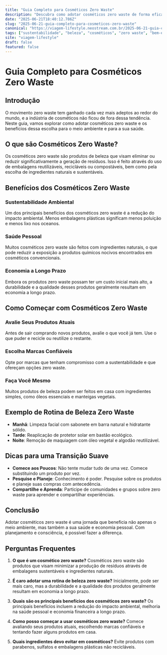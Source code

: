 ```yaml
---
title: "Guia Completo para Cosméticos Zero Waste"
description: "Descubra como adotar cosméticos zero waste de forma eficaz. Aprenda dicas e estratégias para um consumo mais sustentável e consciente."
date: "2025-06-21T18:40:12.786Z"
slug: "2025-06-21-guia-completo-para-cosmeticos-zero-waste"
canonical: "https://viagem-lifestyle.neostream.com.br/2025-06-21-guia-completo-para-cosmeticos-zero-waste"
tags: ["sustentabilidade", "beleza", "cosméticos", "zero waste", "bem-estar"]
site: "viagem-lifestyle"
draft: false
featured: false
---
```


# Guia Completo para Cosméticos Zero Waste

## Introdução

O movimento zero waste tem ganhado cada vez mais adeptos ao redor do mundo, e a indústria de cosméticos não ficou de fora dessa tendência. Neste guia, vamos explorar como adotar cosméticos zero waste e os benefícios dessa escolha para o meio ambiente e para a sua saúde.

## O que são Cosméticos Zero Waste?

Os cosméticos zero waste são produtos de beleza que visam eliminar ou reduzir significativamente a geração de resíduos. Isso é feito através do uso de embalagens reutilizáveis, recicláveis ou compostáveis, bem como pela escolha de ingredientes naturais e sustentáveis.

## Benefícios dos Cosméticos Zero Waste

### Sustentabilidade Ambiental

Um dos principais benefícios dos cosméticos zero waste é a redução do impacto ambiental. Menos embalagens plásticas significam menos poluição e menos lixo nos oceanos.

### Saúde Pessoal

Muitos cosméticos zero waste são feitos com ingredientes naturais, o que pode reduzir a exposição a produtos químicos nocivos encontrados em cosméticos convencionais.

### Economia a Longo Prazo

Embora os produtos zero waste possam ter um custo inicial mais alto, a durabilidade e a qualidade desses produtos geralmente resultam em economia a longo prazo.

## Como Começar com Cosméticos Zero Waste

### Avalie Seus Produtos Atuais

Antes de sair comprando novos produtos, avalie o que você já tem. Use o que puder e recicle ou reutilize o restante.

### Escolha Marcas Confiáveis

Opte por marcas que tenham compromisso com a sustentabilidade e que ofereçam opções zero waste.

### Faça Você Mesmo

Muitos produtos de beleza podem ser feitos em casa com ingredientes simples, como óleos essenciais e manteigas vegetais.

## Exemplo de Rotina de Beleza Zero Waste

- **Manhã**: Limpeza facial com sabonete em barra natural e hidratante sólido.
- **Tarde**: Reaplicação de protetor solar em bastão ecológico.
- **Noite**: Remoção de maquiagem com óleo vegetal e algodão reutilizável.

## Dicas para uma Transição Suave

- **Comece aos Poucos**: Não tente mudar tudo de uma vez. Comece substituindo um produto por vez.
- **Pesquise e Planeje**: Conhecimento é poder. Pesquise sobre os produtos e planeje suas compras com antecedência.
- **Compartilhe e Aprenda**: Participe de comunidades e grupos sobre zero waste para aprender e compartilhar experiências.

## Conclusão

Adotar cosméticos zero waste é uma jornada que beneficia não apenas o meio ambiente, mas também a sua saúde e economia pessoal. Com planejamento e consciência, é possível fazer a diferença.

## Perguntas Frequentes

1. **O que é um cosmético zero waste?**
   Cosméticos zero waste são produtos que visam minimizar a produção de resíduos através de embalagens sustentáveis e ingredientes naturais.

2. **É caro adotar uma rotina de beleza zero waste?**
   Inicialmente, pode ser mais caro, mas a durabilidade e a qualidade dos produtos geralmente resultam em economia a longo prazo.

3. **Quais são os principais benefícios dos cosméticos zero waste?**
   Os principais benefícios incluem a redução do impacto ambiental, melhoria na saúde pessoal e economia financeira a longo prazo.

4. **Como posso começar a usar cosméticos zero waste?**
   Comece avaliando seus produtos atuais, escolhendo marcas confiáveis e tentando fazer alguns produtos em casa.

5. **Quais ingredientes devo evitar em cosméticos?**
   Evite produtos com parabenos, sulfatos e embalagens plásticas não recicláveis.